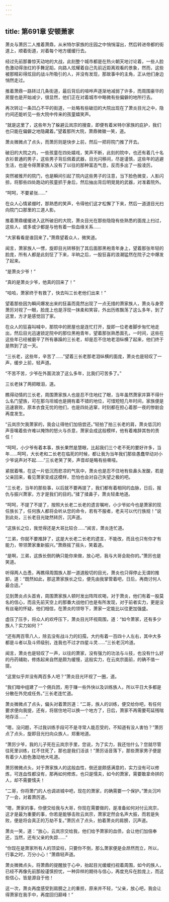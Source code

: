 ```yaml
---
---
---
```

title: 第691章 安顿萧家
---



萧炎与萧厉二人推着萧鼎，从米特尔家族的庄园之中悄悄溜出，然后转进帝都的街道上，顺着街道，对着每个地方缓缓行去。

经过先前那番惊天动地的大战，此刻整个城市都是在热火朝天地讨论着，一些人脸色激动得涨红的手舞足蹈，向路人炫耀着自己先前近距离观看的景象，然而，这些被那精彩得炫目的战斗所吸引的人，并没有发现，那故事中的主角，正从他们身边悄然走过。

推着萧鼎一路转过几条街道，最后背后的喧哗声逐渐地减弱了许多，而周围豪华的房屋也是开始减少，很显然，他们正在对着城市中略微有些偏僻的地所行去。

再次转过一条凹凸不平的街道，一处略有些破旧的大院出现在了萧炎目光之中，隐约间还能听见一些大院中传来的孩童嬉笑声。

“就是这里了，这些年为了躲避云岚宗的搜查，即便有着米特尔家族的庇护，我们也只能在偏僻之地隐藏着。”望着那所大院，萧鼎微徽一笑，道。

萧炎微微点了点头，而萧厉则是快步上前，然后一把将院门推了开去。

破旧的大院之内，一些孩童在四处嬉戏，笑声不断，此刻的院中，也还有着几十名衣衫普通的男子，这些男子背后佩着武器，目光闪移间，尽是谨慎，这些年的逃避生活，也是令得萧家族人没有了以往的那种富态气息，反而多出了一股凌厉。

突然被推开的院门，也是瞬间引起了院内这些男子的注意，当下脸色微变，人影闪掠，将那些四处跑动的孩童抓于身后，然后抽出背后明晃晃的武器，对准着院外。

“呵呵，不要紧张……”

在众人心情紧绷时，那熟悉的笑声，令得他们这才松懈了下来，然后一道道目光扫向院门口那里的三道人影。

推着萧鼎缓缓进入这所破旧的大院，萧炎目光在那些隐隐有些熟悉的面庞上扫过，这些人，或多或少都是与他有着一些血缘关系……

“大家看看是谁回来了。”萧鼎望着众人，微笑道。

闻言，萧家族人一愣，旋即目光转移到了其后面那黑袍青年身上，望着那张年轻的脸庞，所有人都是此刻怔了下来，半晌之后，一股狂喜的浪潮猛然在院子之中爆发了起来。

“是萧炎少爷！”

“真的是萧炎少爷，他真的回来了！”

“哈哈，萧家终于有救了，快去叫三长老他们出来！”

望着那些因为瞬间爆发出来的狂喜而竟然出现了一点无措的萧家族人，萧炎与身旁萧厉对视了一眼，脸庞上也是浮现一抹柔和笑容，外出历练飘荡了这么多年，到了这里，方才是感觉回了家。

在众人的狂喜叫喊中，那院中的房屋也是连忙打开，旋即一位老者脚步匆忙地走出，然后目光迅速锁定院中的那位黑袍青年，望着那张熟悉面孔，一时间，这些在这些年已经被磨平了所有暴躁的三长老，却是忍不住地老泪纵横了起来，他们终于是熬到了这一天。

“三长老，这些年，辛苦了……”望着三长老那老泪纵横的面庞，萧炎也是轻叹了一声，缓步上前，轻声道。

“不苦不苦，少爷在外面流浪了这么多年，比我们可苦多了。”

三长老抹了两把眼泪，道。

瞧得动情的三长老，周围萧家族人也是忍不住地红了眼，当年虽然萧家并算不得什么名门望族，可在那乌坦城也是拥有着不错的地位，可惜短短几年时间，家族便是迅速衰败，原本衣食无忧的他们，也是四处逃窜，时刻都在担心着那一夜的惨剧会再度发生。

“云岚宗欠我萧家的，我会让得他们加倍尝还。”轻拍了拍三长老的肩，萧炎低沉的声音噙着些许难以掩饰的怒火与杀意，萧家会成这般模样，他有着难辞其咎的责任！

“呵呵，小少爷有着本事，族长果然是慧眼，比起我们三个老不死的要好许多，当年……呵呵，大长老和二长老在临死的时候，都让我为当年我们那些愚蠢举动对小少爷说声对不起……”三长老笑了笑，声音却是略有些嘶哑。

紧抿着嘴，在这一片低沉而悲凉的气氛中，萧炎也是忍不住地有些鼻头发酸，若是父亲回来，看见萧家变成这模样，恐怕也会对自己失望之极的吧。

“三长老，当年的那些事，以后就不要再提了，我们都有着相同的血脉，日后，报仇与振兴萧家，方才是我们的目的。”揉了揉鼻子，萧炎轻柔地道。

“呵呵，不提了不提了，按照大长老二长老的遗言嘱咐，小少爷如今也是萧家的现任族长了，任何族人都将会听从您的命令，若有不服者，老夫可以代行族规！”说到此处，三长老目光陡然转厉，沉声道。

“这族长之位，我觉得还是大哥比较合……”闻言，萧炎连忙道。

“三弟，你就不要推辞了，这是大长老二长老的遗言，不能改，而且也只有你才有能力，带领萧家重新振兴。”萧鼎摇了摇头，笑着道。

“是啊，三弟，这族长倒的确只能你来做，放心吧，我与大哥会助你的。”萧厉也是笑道。

听得两人怂恿，再瞧得周围族人那一道道殷切的目光，萧炎也只得停止无谓的推卸，道：“既然如此，那这萧家族长之位，便先由我掌管着吧，日后，再商讨何人最合适。”

见到萧炎点头首肯，周围萧家族人顿时发出阵阵欢喝，对于萧炎，他们有着一股莫名的信心，而且先前天空上的那番大战他们也是有所发现，对于前者实力，更是没有丝毫的怀疑，他们相信，在萧炎的领导下，萧家一定能比以往更加强盛。

虚压了压手，将众人的欢呼压下，萧炎目光环视周围，道：“如今萧家，还有多少族人？实力如何？”

“还有两百零八人，除去没有战斗力的妇孺，大约有着一百四十人左右，其中大多都是斗者以及斗师级别，连我也不过才四星斗灵……”三长老沉吟道。

闻言，萧炎也是轻叹了一声，以往的萧家，没有强力的功法与斗技，也没有什么好的丹药辅助，修炼起来自然是颇为缓慢，这般实力，在云岚宗面前，的确不值一提。

“这里似乎并没有两百多人吧？”萧炎目光环视了一圈，道。

“我们暗中组建了一个佣兵团，用于赚一些外快以及训练族人，所以平日大多都是分散在外完成任务。”三长老连忙道。

萧炎微微点了点头，偏头对着萧厉道：“二哥，族人的训练，便交给你吧，有任何要求便向我提，还有，将居住地可以换一个地方了，日后，萧家不再需要苟延残喘地存活……”

“嗯，没问题，不过我训练手段可不是寻常人能忍受的，不知道有没人害怕？”萧厉点了点头，旋即目光扫向众族人，郑重地道。

“萧厉少爷，我的儿子死在云岚宗手里，您说，为了实力，我还怕什么？您就尽管往死里训练，扛不住死了，那也是我们活该！”萧厉话音落下，那些萧家男子便是有着少人脸色激动地大吼道。

萧厉微微点头，对于萧家族人的这般血性，倒还是颇感满意的，实力没有可以修炼，可连血性都没有，那再如何修炼，也只是懦夫，如今的萧家，需要敢拿命拼的人，却不需要懦夫！

“二哥，你将萧门的人也调进城中吧，现在的萧家，的确需要一个保护。”萧炎沉吟了一会，对着萧厉道。

“嗯，萧家的事，你便交给我与大哥，你现在需要做的，是准备如何对付云岚宗，这才是最为重要的事，你若是能够击败云岚宗，萧家定然会名声大振，而若是失败，便是将会真正的万劫不复。”萧厉点了点头，拍着萧炎的肩膀，沉声道。

萧炎一笑，道：“放心，云岚宗交给我，他们给予萧家的血债，会让他们加倍奉还，当然，还有父亲的失踪……”

“你现在是萧家所有人的顶梁柱，只要你不倒，那么萧家便是会昂然而立，所以，行事之时，万分小心！”萧鼎轻声道。

萧炎微微点头，将萧鼎的提醒放于心中，抬起目光缓缓扫视着周围，如今的族人，已经不再像先前那般谨慎担忧，一种异样的期待与信心，再度充斥在脸庞上，而这些信心，皆是源自于他！

这一次，萧炎再度感受到肩膀之上的重担，原来并不轻，“父亲，放心吧，我会让得萧家在我手中，再度回归巅峰！”
